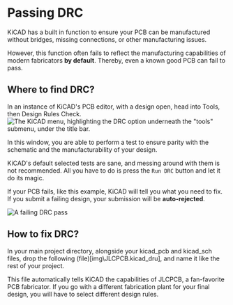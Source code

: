 # Passing DRC

KiCAD has a built in function to ensure your PCB can be manufactured without bridges, missing connections, or other manufacturing issues.

However, this function often fails to reflect the manufacturing capabilities of modern fabricators **by default**. Thereby, even a known good PCB can fail to pass.

## Where to find DRC?

In an instance of KiCAD's PCB editor, with a design open, head into Tools, then Design Rules Check.
![The KiCAD menu, highlighting the DRC option underneath the "tools" submenu, under the title bar.](tutorials\img\kicad_xOUEhjUNW0.png)

In this window, you are able to perform a test to ensure parity with the schematic and the manufacturability of your design.

KiCAD's default selected tests are sane, and messing around with them is not recommended. All you have to do is press the `Run DRC` button and let it do its magic.

If your PCB fails, like this example, KiCAD will tell you what you need to fix. If you submit a failing design, your submission will be **auto-rejected**.

![A failing DRC pass](/public/assets/docimg/kicad_OvKKx1TbyM.png)

## How to fix DRC?

In your main project directory, alongside your kicad_pcb and kicad_sch files, drop the following (file)[img\JLCPCB.kicad_dru], and name it like the rest of your project.

This file automatically tells KiCAD the capabilities of JLCPCB, a fan-favorite PCB fabricator. If you go with a different fabrication plant for your final design, you will have to select different design rules. 
